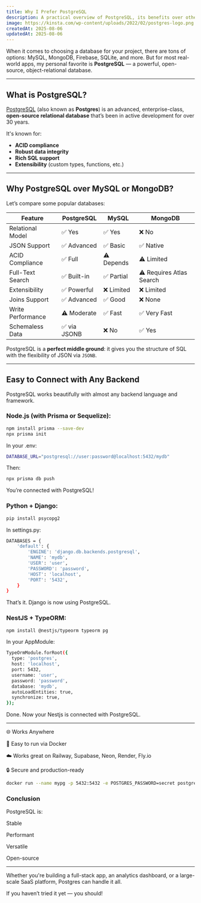 ```yaml
---
title: Why I Prefer PostgreSQL
description: A practical overview of PostgreSQL, its benefits over other databases, and how easy it is to integrate with any backend.
image: https://kinsta.com/wp-content/uploads/2022/02/postgres-logo.png
createdAt: 2025-08-06
updatedAt: 2025-08-06
---
```


When it comes to choosing a database for your project, there are tons of options: MySQL, MongoDB, Firebase, SQLite, and more. But for most real-world apps, my personal favorite is **PostgreSQL** — a powerful, open-source, object-relational database.

---

## What is PostgreSQL?

[PostgreSQL](https://www.postgresql.org/) (also known as **Postgres**) is an advanced, enterprise-class, **open-source relational database** that’s been in active development for over 30 years.

It's known for:

- **ACID compliance**
- **Robust data integrity**
- **Rich SQL support**
- **Extensibility** (custom types, functions, etc.)

---

## Why PostgreSQL over MySQL or MongoDB?

Let’s compare some popular databases:

| Feature               | PostgreSQL     | MySQL          | MongoDB        |
|----------------------|----------------|----------------|----------------|
| Relational Model      | ✅ Yes         | ✅ Yes         | ❌ No          |
| JSON Support          | ✅ Advanced    | ✅ Basic       | ✅ Native      |
| ACID Compliance       | ✅ Full        | ⚠️ Depends     | ⚠️ Limited     |
| Full-Text Search      | ✅ Built-in    | ✅ Partial     | ⚠️ Requires Atlas Search |
| Extensibility         | ✅ Powerful    | ❌ Limited     | ❌ Limited     |
| Joins Support         | ✅ Advanced    | ✅ Good        | ❌ None        |
| Write Performance     | ⚠️ Moderate    | ✅ Fast        | ✅ Very Fast   |
| Schemaless Data       | ✅ via JSONB   | ❌ No          | ✅ Yes         |

PostgreSQL is a **perfect middle ground**: it gives you the structure of SQL with the flexibility of JSON via `JSONB`.

---

## Easy to Connect with Any Backend

PostgreSQL works beautifully with almost any backend language and framework.

### Node.js (with Prisma or Sequelize):

```bash
npm install prisma --save-dev
npx prisma init
```

In your .env:
```bash
DATABASE_URL="postgresql://user:password@localhost:5432/mydb"
```

Then:
```bash
npx prisma db push
```
You’re connected with PostgreSQL!

### Python + Django:
```bash
pip install psycopg2
```
In settings.py:
```bash
DATABASES = {
    'default': {
        'ENGINE': 'django.db.backends.postgresql',
        'NAME': 'mydb',
        'USER': 'user',
        'PASSWORD': 'password',
        'HOST': 'localhost',
        'PORT': '5432',
    }
}
```
That’s it. Django is now using PostgreSQL.

### NestJS + TypeORM:
```bash
npm install @nestjs/typeorm typeorm pg
```
In your AppModule:
```bash
TypeOrmModule.forRoot({
  type: 'postgres',
  host: 'localhost',
  port: 5432,
  username: 'user',
  password: 'password',
  database: 'mydb',
  autoLoadEntities: true,
  synchronize: true,
});
```
Done. Now your Nestjs is connected with PostgreSQL.

---


🌐 Works Anywhere

🐳 Easy to run via Docker

☁️ Works great on Railway, Supabase, Neon, Render, Fly.io

🔒 Secure and production-ready

```bash
docker run --name mypg -p 5432:5432 -e POSTGRES_PASSWORD=secret postgres
```

### Conclusion
PostgreSQL is:

Stable

Performant

Versatile

Open-source

---


Whether you're building a full-stack app, an analytics dashboard, or a large-scale SaaS platform, Postgres can handle it all.

If you haven’t tried it yet — you should!